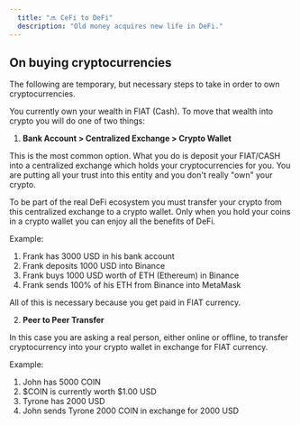```yaml
---
  title: "🔜 CeFi to DeFi"
  description: "Old money acquires new life in DeFi."
---
```


## On buying cryptocurrencies

The following are temporary, but necessary steps to take in order to own cryptocurrencies.

You currently own your wealth in FIAT (Cash). To move that wealth into crypto you will do one of two things:

1. **Bank Account > Centralized Exchange > Crypto Wallet**

This is the most common option. What you do is deposit your FIAT/CASH into a centralized exchange which holds your cryptocurrencies for you. You are putting all your trust into this entity and you don't really "own" your crypto.

To be part of the real DeFi ecosystem you must transfer your crypto from this centralized exchange to a crypto wallet. Only when you hold your coins in a crypto wallet you can enjoy all the benefits of DeFi.

Example:

1. Frank has 3000 USD in his bank account
2. Frank deposits 1000 USD into Binance
3. Frank buys 1000 USD worth of ETH (Ethereum) in Binance
4. Frank sends 100% of his ETH from Binance into MetaMask

All of this is necessary because you get paid in FIAT currency.

2. **Peer to Peer Transfer**

In this case you are asking a real person, either online or offline, to transfer cryptocurrency into your crypto wallet in exchange for FIAT currency.

Example:

1. John has 5000 COIN
2. $COIN is currently worth $1.00 USD
3. Tyrone has 2000 USD
4. John sends Tyrone 2000 COIN in exchange for 2000 USD
